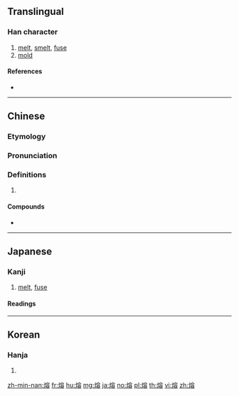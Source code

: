 {{character info/new}}
{{also|鎔}}
==Translingual==

===Han character===
{{Han char|rn=86|rad=火|as=10|sn=14|four=93868|canj=FJCR|ids=⿰火容}}

# [[melt]], [[smelt]], [[fuse]]
# [[mold]]

====References====
* {{Han ref|kx=0680.101|dkj=19319|dj=1091.120|hdz=32225.050|uh=7194|ud=29076|bh=BAB2|bd=47794}}

----

==Chinese==
{{zh-forms}}

===Etymology===
{{rfe|zh|What relation is there between [[融]], [[鎔]], [[熔]], and [[溶]]?}}

===Pronunciation===
{{zh-pron
|m=róng
|c=jung4
|h=pfs=yùng
|md=
|mn=iûⁿ/iông
|mn_note=iûⁿ - vernacular; iông - literary
|w=
|mc=
|oc=y
|cat=
}}

===Definitions===
{{zh-hanzi}}

# {{rfdef|lang=zh}}

====Compounds====
* {{zh-l|熔岩}}

----

==Japanese==

===Kanji===
{{ja-kanji|grade=|rs=火10}}

# [[melt]], [[fuse]]

====Readings====
{{ja-readings
|goon=[[ゆう]] (yū)
|kanon=[[よう]] (yō)
|kun=[[いがた]] (igata), [[とかす]] ([[熔かす]], tokasu), [[とける]] ([[熔ける]], tokeru)
}}

----

==Korean==

===Hanja===
{{ko-hanja|hangeul=용|eumhun=|rv=yong|mr=yong|y=yong}}

# {{defn|lang=ko|sort=火10}}

[[zh-min-nan:熔]]
[[fr:熔]]
[[hu:熔]]
[[mg:熔]]
[[ja:熔]]
[[no:熔]]
[[pl:熔]]
[[th:熔]]
[[vi:熔]]
[[zh:熔]]